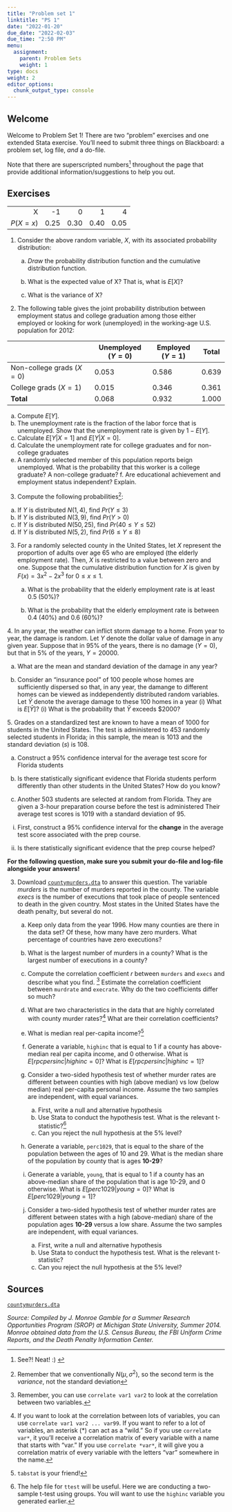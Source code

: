 ```yaml
---
title: "Problem set 1"
linktitle: "PS 1"
date: "2022-01-20"
due_date: "2022-02-03"
due_time: "2:50 PM"
menu:
  assignment:
    parent: Problem Sets
    weight: 1
type: docs
weight: 2
editor_options: 
  chunk_output_type: console
---
```

## Welcome

Welcome to Problem Set 1! There are two "problem" exercises and one extended Stata exercise. You'll need to submit three things on Blackboard: a problem set, log file, *and* a do-file. 

Note that there are superscripted numbers^[See?! Neat! :)  ] throughout the page that provide additional information/suggestions to help you out. 

## Exercises
    
   ||||||
| ----------: |  ----------: | ----------: | ----------: | ----------: |  
      |    X     |   -1   |  0   |   1    |  4|
|       $P(X=x)$ |  0.25  | 0.30 |  0.40  | 0.05|


1.  Consider the above random variable, $X$, with its associated
    probability distribution:

    a.  *Draw* the probability distribution function and the cumulative
        distribution function.

    b.  What is the expected value of X? That is, what is $E[X]$?

    c.  What is the variance of X?
  <!-- 2.6 -->
  
2.  The following table gives the joint probability distribution between employment status and college graduation among those either employed or looking for work (unemployed) in the working-age U.S. population for 2012: 

|                             | Unemployed ($Y=0$) | Employed ($Y=1$) | Total |
| --------------------------- | ------------------ | --------------- | ----- |
| Non-college grads ($X = 0$) | 0.053              | 0.586           | 0.639 |
| College grads ($X = 1$)     | 0.015              | 0.346           | 0.361 |
| **Total**                   | 0.068              | 0.932           | 1.000 |

  a. Compute $E[Y]$. 
  b. The unemployment rate is the fraction of the labor force that is unemployed. Show that the unemployment rate is given by $1 - E[Y]$.
  c. Calculate $E[Y|X=1]$ and $E[Y|X=0]$.
  d. Calculate the unemployment rate for college graduates and for non-college graduates
  e. A randomly selected member of this population reports beign unemployed. What is the probability that this worker is a college graduate? A non-college graduate? 
    f. Are educational achievement and employment status independent? Explain. 
    
   <!-- 2.10 -->

3. Compute the following probabilities^[Remember that  we conventionally $N(\mu,\sigma^2)$, so the second term is the *variance*, not the standard deviation]: 

  a.  If $Y$ is distributed $N(1,4)$, find $Pr(Y \leq 3)$
  b. If $Y$ is distributed $N(3,9)$, find $Pr(Y >0 )$
  c. If $Y$ is distributed $N(50,25)$, find $Pr(40 \leq Y \leq 52)$
  d. If $Y$ is distributed $N(5,2)$, find $Pr(6 \leq Y \leq 8)$
  

3.  For a randomly selected county in the United States, let $X$
    represent the proportion of adults over age 65 who are employed (the
    elderly employment rate). Then, $X$ is restricted to a value between
    zero and one. Suppose that the cumulative distribution function for
    $X$ is given by $F(x) = 3x^2 - 2x^3$ for $0 \leq x \leq 1$.

    a.  What is the probability that the elderly employment rate is at
        least 0.5 (50%)?

    b.  What is the probability that the elderly employment rate is
        between 0.4 (40%) and 0.6 (60%)?

  <!-- 2.18 -->
4. In any year, the weather can inflict storm damage to a home. From year to year, the damage is random. Let $Y$ denote the dollar value of damage in any given year. Suppose that in 95% of the years, there is no damage ($Y=0$), but that in 5% of the years, $Y = 20000$.

  a. What are the mean and standard deviation of the damage in any year? 
  
  b. Consider an "insurance pool" of 100 people whose homes are sufficiently dispersed so that, in any year, the damange to different homes can be viewed as inddependently distributed random variables. Let $\bar{Y}$ denote the average damage to these 100 homes in a year (i) What is $E[\bar{Y}]$? (i) What is the probability that $\bar{Y}$ exceeds $2000? 
  
  <!--3.16 -->
5. Grades on a standardized test are known to have a mean of 1000 for students in the United States. The test is administered to 453 randomly selected students in Florida; in this sample, the mean is 1013 and the standard deviation ($s$) is 108. 
    
  a. Construct a 95% confidence interval for the average test score for Florida students 
    
  b. Is there statistically significant evidence that Florida students perform differently than other students in the United States? How do you know? 
    
  c. Another 503 students are selected at random from Florida. They are given a 3-hour preparation course before the test is administered Their average test scores is 1019 with a standard deviation of 95. 
    
  (i) First, construct a 95% confidence interval for the **change** in the average test score associated with the prep course.  
    
  (ii) Is there statistically significant evidence that the prep course helped? 
      

**For the following question, make sure you submit your do-file and log-file alongside your answers!**

3.  Download [`countymurders.dta`](../countymurders.dta) to answer this question. The variable
    $murders$ is the number of murders reported in the county. The
    variable $execs$ is the number of executions that took place of
    people sentenced to death in the given country. Most states in the
    United States have the death penalty, but several do not.

    a.  Keep only data from the year 1996. How many counties are
        there in the data set? Of these, how many have zero murders.
        What percentage of countries have zero executions?

    b.  What is the largest number of murders in a county? What is the
        largest number of executions in a county? 

    c.  Compute the correlation coefficient $r$ between `murders` and
        `execs` and describe what you find. ^[Remember, you can use `correlate var1 var2` to look at the correlation between two variables.] Estimate the correlation coefficient between `murdrate` and `execrate`. Why do the two coefficients differ so much?

    d.  What are two characteristics in the data that are highly
        correlated with county murder rates?^[If you want to look at the correlation between lots of variables, you can use `correlate var1 var2 ... var99`. If you want to refer to a lot of variables, an asterisk (*) can act as a "wild." So if you use `correlate var*`, it you'll receive a correlation matrix of every variable with a name that starts with "var." If you use `correlate *var*`, it will give you a correlation matrix of every variable with the letters "var" somewhere in the name.] What are their correlation
        coefficients?

    e.  What is median real per-capita income?^[`tabstat` is your friend!]

    f.  Generate a variable, `highinc` that is equal to 1 if a county
        has above-median real per capita income, and 0 otherwise. What
        is $E[rpcpersinc  | highinc =0]$? What is    $E[rpcpersinc | highinc =1]$?

    g.  Consider a two-sided hypothesis test of whether murder
        rates are different between counties with high (above median) vs
        low (below median) real per-capita personal income. Assume the
        two samples are independent, with equal variances. 
          a. First, write a null and alternative hypothesis 
          b. Use Stata to conduct the hypothesis test. What is the relevant t-statistic?^[The help file for `ttest` will be useful. Here we are conducting a two-sample t-test using groups. You will want to use the `highinc` variable you generated earlier.]
          c. Can you reject the null hypothesis at the 5% level?

    h.  Generate a variable, `perc1029`, that is equal to the share of
        the population between the ages of 10 and 29. What is the median
        share of the population by county that is ages **10-29**?

    i.  Generate a variable, `young`, that is equal to 1 if a county has
        an above-median share of the population that is age 10-29, and 0
        otherwise. What is $E[perc1029| young = 0]$? What is
        $E[perc1029| young =1]$?

    j. Consider a two-sided hypothesis test of whether murder rates are
        different between states with a high (above-median) share of the
        population ages **10-29** versus a low share. Assume the two
        samples are independent, with equal variances.
          a. First, write a null and alternative hypothesis 
          b. Use Stata to conduct the hypothesis test. What is the relevant t-statistic?
          c. Can you reject the null hypothesis at the 5% level?



## Sources {#sources .unnumbered}

[`countymurders.dta`](../countymurders.dta)

*Source: Compiled by J. Monroe Gamble for a Summer Research Opportunities
Program (SROP) at Michigan State University, Summer 2014. Monroe
obtained data from the U.S. Census Bureau, the FBI Uniform Crime
Reports, and the Death Penalty Information Center.*

